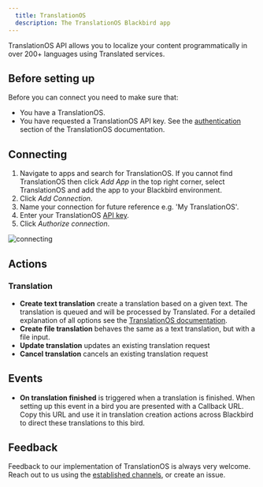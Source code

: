 ```yaml
---
  title: TranslationOS
  description: The TranslationOS Blackbird app
---
```


<LinkCard title="View on Github" target="_blank" href="https://github.com/bb-io/TranslationOS" icon="github" />

TranslationOS API allows you to localize your content programmatically in over 200+ languages using Translated services.

## Before setting up

Before you can connect you need to make sure that:

- You have a TranslationOS.
- You have requested a TranslationOS API key. See the [authentication](https://api-sandbox.translated.com/v2#section/Authentication) section of the TranslationOS documentation.

## Connecting

1. Navigate to apps and search for TranslationOS. If you cannot find TranslationOS then click _Add App_ in the top right corner, select TranslationOS and add the app to your Blackbird environment.
2. Click _Add Connection_.
3. Name your connection for future reference e.g. 'My TranslationOS'.
4. Enter your TranslationOS [API key](https://api-sandbox.translated.com/v2#section/Authentication).
5. Click _Authorize connection_.

![connecting](https://raw.githubusercontent.com/bb-io/TranslationOS/main/image/README/1693309042281.png)

## Actions

### Translation

- **Create text translation** create a translation based on a given text. The translation is queued and will be processed by Translated. For a detailed explanation of all options see the [TranslationOS documentation](https://api-sandbox.translated.com/v2#tag/Translate/operation/translate).
- **Create file translation** behaves the same as a text translation, but with a file input.
- **Update translation** updates an existing translation request
- **Cancel translation** cancels an existing translation request

## Events

- **On translation finished** is triggered when a translation is finished. When setting up this event in a bird you are presented with a Callback URL. Copy this URL and use it in translation creation actions across Blackbird to direct these translations to this bird.

## Feedback

Feedback to our implementation of TranslationOS is always very welcome. Reach out to us using the [established channels](https://www.blackbird.io/), or create an issue.

